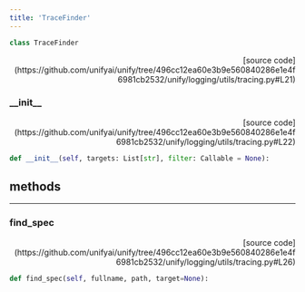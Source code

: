 ```yaml
---
title: 'TraceFinder'
---
```


```python
class TraceFinder
```

<p align="right">[source code](https://github.com/unifyai/unify/tree/496cc12ea60e3b9e560840286e1e4f6981cb2532/unify/logging/utils/tracing.py#L21)</p>



### \_\_init\_\_

<p align="right">[source code](https://github.com/unifyai/unify/tree/496cc12ea60e3b9e560840286e1e4f6981cb2532/unify/logging/utils/tracing.py#L22)</p>

```python
def __init__(self, targets: List[str], filter: Callable = None):
```



## methods

---

### find\_spec

<p align="right">[source code](https://github.com/unifyai/unify/tree/496cc12ea60e3b9e560840286e1e4f6981cb2532/unify/logging/utils/tracing.py#L26)</p>

```python
def find_spec(self, fullname, path, target=None):
```

